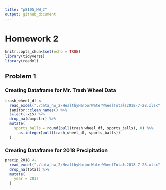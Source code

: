 ```yaml
---
title: "p8105_HW_2"
output: github_document
---
```


# Homework 2 

```r
knitr::opts_chunk$set(echo = TRUE)
library(tidyverse)
library(readxl)
```

## Problem 1
### Creating Dataframe for Mr. Trash Wheel Data
```r
trash_wheel_df <- 
  read_excel("./data_hw_2/HealthyHarborWaterWheelTotals2018-7-28.xlsx", sheet = "Mr. Trash Wheel") %>% 
  janitor::clean_names() %>% 
  select(-x15) %>% 
  drop_na(dumpster) %>% 
  mutate(
    sports_balls = round(pull(trash_wheel_df, sports_balls), 0) %>% 
      as.integer(pull(trash_wheel_df, sports_balls))
  )
```

### Creating Dataframe for 2018 Precipitation
```r
precip_2018 <- 
  read_excel("./data_hw_2/HealthyHarborWaterWheelTotals2018-7-28.xlsx", sheet = "2018 Precipitation", range = "A2:B14") %>% 
  drop_na(Total) %>% 
  mutate(
    year = 2017
  )
```

